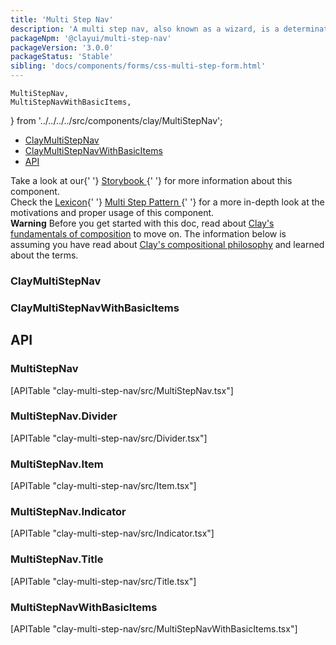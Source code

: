 ```yaml
---
title: 'Multi Step Nav'
description: 'A multi step nav, also known as a wizard, is a determinate progress bar used in long processes that divides the main task into subtasks. The wizard lets the user quickly identify their current progress in completing the task and navigate forwards and backwards between steps if needed.'
packageNpm: '@clayui/multi-step-nav'
packageVersion: '3.0.0'
packageStatus: 'Stable'
sibling: 'docs/components/forms/css-multi-step-form.html'
---
```


	MultiStepNav,
	MultiStepNavWithBasicItems,
} from '../../../../src/components/clay/MultiStepNav';

<div class="nav-toc-absolute">
<div class="nav-toc">

-   [ClayMultiStepNav](#claymultistepnav)
-   [ClayMultiStepNavWithBasicItems](#claymultistepnavwithbasicitems)
-   [API](#api)

</div>
</div>

<div class="clay-site-alert alert alert-warning">
	Take a look at our{' '}
	<a href="https://storybook-clayui.netlify.com/?path=/story/components-claymultistepnav--low-level">
		Storybook
	</a>{' '}
	for more information about this component.
</div>

<div class="clay-site-alert alert alert-info">
	Check the <a href="https://liferay.design/lexicon/">Lexicon</a>{' '}
	<a href="https://liferay.design/lexicon/core-components/forms/multi-step-form/">
		Multi Step Pattern
	</a>{' '}
	for a more in-depth look at the motivations and proper usage of this
	component.
</div>

<div class="clay-site-alert alert alert-warning">
	<strong class="lead">Warning</strong>
	Before you get started with this doc, read about <a href="/foundations/composing.html" target="_blank">Clay's fundamentals of composition</a> to move on. The information below is assuming you have read about <a href="/foundations/composing.html" target="_blank">Clay's compositional philosophy</a> and learned about the terms.
</div>

### ClayMultiStepNav

<MultiStepNav />

### ClayMultiStepNavWithBasicItems

<MultiStepNavWithBasicItems />

## API

### MultiStepNav

<div>[APITable "clay-multi-step-nav/src/MultiStepNav.tsx"]</div>

### MultiStepNav.Divider

<div>[APITable "clay-multi-step-nav/src/Divider.tsx"]</div>

### MultiStepNav.Item

<div>[APITable "clay-multi-step-nav/src/Item.tsx"]</div>

### MultiStepNav.Indicator

<div>[APITable "clay-multi-step-nav/src/Indicator.tsx"]</div>

### MultiStepNav.Title

<div>[APITable "clay-multi-step-nav/src/Title.tsx"]</div>

### MultiStepNavWithBasicItems

<div>[APITable "clay-multi-step-nav/src/MultiStepNavWithBasicItems.tsx"]</div>
